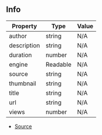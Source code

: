 ## Info

| Property | Type | Value |
| ----------- | ----------- | ----------- |
| author | string | N/A |
| description | string | N/A |
| duration | number | N/A |
| engine | Readable | N/A |
| source | string | N/A |
| thumbnail | string | N/A |
| title | string | N/A |
| url | string | N/A |
| views | number | N/A |


- [Source](https://github.com/Androz2091/discord-player/blob/fe42dd7/packages/downloader/src/Downloader.ts#L3)